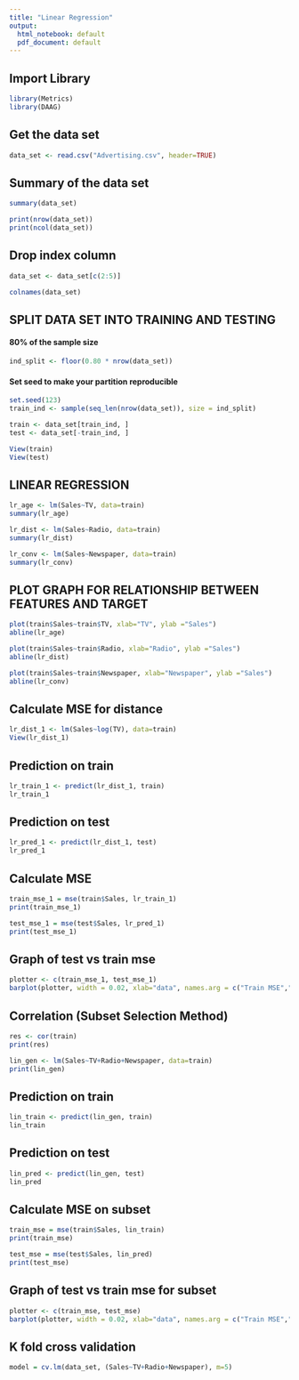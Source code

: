 ```yaml
---
title: "Linear Regression"
output:
  html_notebook: default
  pdf_document: default
---
```


##  Import Library 
```r
library(Metrics)  
library(DAAG)
```


## Get the data set
```r
data_set <- read.csv("Advertising.csv", header=TRUE)
```

## Summary of the data set
```r
summary(data_set)

print(nrow(data_set))
print(ncol(data_set))
```

## Drop index column
```r
data_set <- data_set[c(2:5)]

colnames(data_set)
```

## SPLIT DATA SET INTO TRAINING AND TESTING

#### 80% of the sample size
```r
ind_split <- floor(0.80 * nrow(data_set))
```

#### Set seed to make your partition reproducible
```r
set.seed(123)
train_ind <- sample(seq_len(nrow(data_set)), size = ind_split)

train <- data_set[train_ind, ]
test <- data_set[-train_ind, ]

View(train)
View(test)
```

## LINEAR REGRESSION
```r
lr_age <- lm(Sales~TV, data=train)
summary(lr_age)

lr_dist <- lm(Sales~Radio, data=train)
summary(lr_dist)

lr_conv <- lm(Sales~Newspaper, data=train)
summary(lr_conv)
```

## PLOT GRAPH FOR RELATIONSHIP BETWEEN FEATURES AND TARGET
```r
plot(train$Sales~train$TV, xlab="TV", ylab ="Sales")
abline(lr_age)

plot(train$Sales~train$Radio, xlab="Radio", ylab ="Sales")
abline(lr_dist)

plot(train$Sales~train$Newspaper, xlab="Newspaper", ylab ="Sales")
abline(lr_conv)
```

## Calculate MSE for distance
```r
lr_dist_1 <- lm(Sales~log(TV), data=train)
View(lr_dist_1)
```

## Prediction on train
```r
lr_train_1 <- predict(lr_dist_1, train)
lr_train_1
```

## Prediction on test
```r
lr_pred_1 <- predict(lr_dist_1, test)
lr_pred_1
```

## Calculate MSE 
```r
train_mse_1 = mse(train$Sales, lr_train_1)
print(train_mse_1)

test_mse_1 = mse(test$Sales, lr_pred_1)
print(test_mse_1)
```

## Graph of test vs train mse
```r
plotter <- c(train_mse_1, test_mse_1)
barplot(plotter, width = 0.02, xlab="data", names.arg = c("Train MSE","Test MSE"), ylab="error", main="Error (TV Sales)")
```

## Correlation (Subset Selection Method)
```r
res <- cor(train)
print(res)

lin_gen <- lm(Sales~TV+Radio+Newspaper, data=train)
print(lin_gen)
```

## Prediction on train
```r
lin_train <- predict(lin_gen, train)
lin_train
```

## Prediction on test
```r
lin_pred <- predict(lin_gen, test)
lin_pred
```

## Calculate MSE on subset
```r
train_mse = mse(train$Sales, lin_train)
print(train_mse)

test_mse = mse(test$Sales, lin_pred)
print(test_mse)
```

## Graph of test vs train mse for subset
```r
plotter <- c(train_mse, test_mse)
barplot(plotter, width = 0.02, xlab="data", names.arg = c("Train MSE","Test MSE"), ylab="error", main="Error (Subset)")
```

## K fold cross validation
```r
model = cv.lm(data_set, (Sales~TV+Radio+Newspaper), m=5)
```